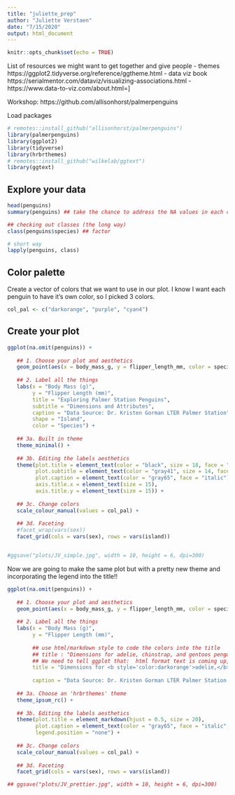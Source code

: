 ```yaml
---
title: "juliette_prep"
author: "Juliette Verstaen"
date: "7/15/2020"
output: html_document
---
```


```r
knitr::opts_chunk$set(echo = TRUE)
```

List of resources we might want to get together and give people
- themes https://ggplot2.tidyverse.org/reference/ggtheme.html
- data viz book https://serialmentor.com/dataviz/visualizing-associations.html
- https://www.data-to-viz.com/about.html=]


Workshop:
https://github.com/allisonhorst/palmerpenguins

Load packages
```r
# remotes::install_github("allisonhorst/palmerpenguins")
library(palmerpenguins)
library(ggplot2)
library(tidyverse)
library(hrbrthemes)
# remotes::install_github("wilkelab/ggtext")
library(ggtext)
```


## Explore your data

```r

head(penguins)
summary(penguins) ## take the chance to address the NA values in each column

## checking out classes (the long way)
class(penguins$species) ## factor

# short way 
lapply(penguins, class)

```


## Color palette

Create a vector of colors that we want to use in our plot. I know I want each penguin to have it's own color, so I picked 3 colors.
```r

col_pal <- c("darkorange", "purple", "cyan4")

```

## Create your plot

```r

ggplot(na.omit(penguins)) +
   
   ## 1. Choose your plot and aesthetics
   geom_point(aes(x = body_mass_g, y = flipper_length_mm, color = species, shape = island), size = 2) +
   
   ## 2. Label all the things
   labs(x = "Body Mass (g)",
        y = "Flipper Length (mm)",
        title = "Exploring Palmer Station Penguins",
        subtitle = "Dimensions and Attributes",
        caption = "Data Source: Dr. Kristen Gorman LTER Palmer Station",
        shape = "Island",
        color = "Species") +
   
   ## 3a. Built in theme
   theme_minimal() + 
   
   ## 3b. Editing the labels aesthetics
   theme(plot.title = element_text(color = "black", size = 18, face = "bold", hjust = 0.5),
         plot.subtitle = element_text(color = "gray41", size = 14, face = "bold", hjust = 0.5),
         plot.caption = element_text(color = "gray65", face = "italic"),
         axis.title.x = element_text(size = 15),
         axis.title.y = element_text(size = 15)) +
   
   ## 3c. Change colors
   scale_colour_manual(values = col_pal) +
   
   ## 3d. Faceting
   #facet_wrap(vars(sex)) 
   facet_grid(cols = vars(sex), rows = vars(island))


#ggsave("plots/JV_simple.jpg", width = 10, height = 6, dpi=300) 

```

Now we are going to make the same plot but with a pretty new theme and  incorporating the legend into the title!!

```r

ggplot(na.omit(penguins)) +
 
   ## 1. Choose your plot and aesthetics
   geom_point(aes(x = body_mass_g, y = flipper_length_mm, color = species)) +
   
   ## 2. Label all the things
   labs(x = "Body Mass (g)",
        y = "Flipper Length (mm)",
        
        ## use html/markdown style to code the colors into the title
        ## title : "Dimensions for adelie, chinstrap, and gentoos penguins"
        ## We need to tell ggplot that:  html format text is coming up, what we want that text to look like, what the text says, and that html format text is over
        title = "Dimensions for <b style='color:darkorange'>adelie,</b> <b style='color:purple'>chinstrap,</b> and <b style='color:cyan4'>gentoos</b> penguins",
        
        caption = "Data Source: Dr. Kristen Gorman LTER Palmer Station \nCreated for RLadies SB workshop") +
   
   ## 3a. Choose an 'hrbrthemes' theme
   theme_ipsum_rc() +
   
   ## 3b. Editing the labels aesthetics
   theme(plot.title = element_markdown(hjust = 0.5, size = 20),
         plot.caption = element_text(color = "gray65", face = "italic", size = 8),
         legend.position = "none") +
   
   ## 3c. Change colors
   scale_colour_manual(values = col_pal) +
   
   ## 3d. Faceting
   facet_grid(cols = vars(sex), rows = vars(island)) 

## ggsave("plots/JV_prettier.jpg", width = 10, height = 6, dpi=300) 
```



